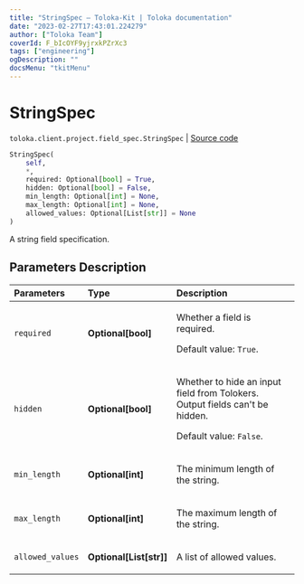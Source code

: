 ```yaml
---
title: "StringSpec — Toloka-Kit | Toloka documentation"
date: "2023-02-27T17:43:01.224279"
author: ["Toloka Team"]
coverId: F_bIcOYF9yjrxkPZrXc3
tags: ["engineering"]
ogDescription: ""
docsMenu: "tkitMenu"
---
```


# StringSpec
`toloka.client.project.field_spec.StringSpec` | [Source code](https://github.com/Toloka/toloka-kit/blob/v1.1.4/src/client/project/field_spec.py#L70)

```python
StringSpec(
    self,
    *,
    required: Optional[bool] = True,
    hidden: Optional[bool] = False,
    min_length: Optional[int] = None,
    max_length: Optional[int] = None,
    allowed_values: Optional[List[str]] = None
)
```

A string field specification.

## Parameters Description

| Parameters | Type | Description |
| :----------| :----| :-----------|
`required`|**Optional\[bool\]**|<p>Whether a field is required. </p><p>Default value: `True`.</p>
`hidden`|**Optional\[bool\]**|<p>Whether to hide an input field from Tolokers. Output fields can&#x27;t be hidden. </p><p>Default value: `False`.</p>
`min_length`|**Optional\[int\]**|<p>The minimum length of the string.</p>
`max_length`|**Optional\[int\]**|<p>The maximum length of the string.</p>
`allowed_values`|**Optional\[List\[str\]\]**|<p>A list of allowed values.</p>